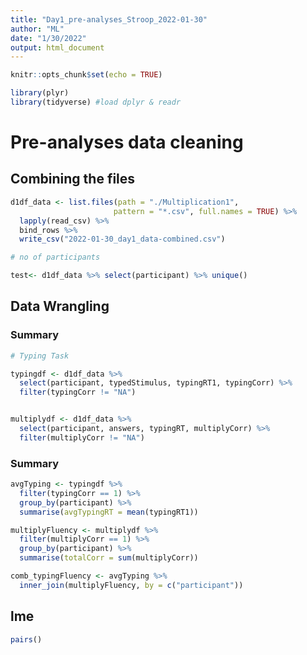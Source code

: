 ```yaml
---
title: "Day1_pre-analyses_Stroop_2022-01-30"
author: "ML"
date: "1/30/2022"
output: html_document
---
```


```r
knitr::opts_chunk$set(echo = TRUE)

library(plyr)
library(tidyverse) #load dplyr & readr
```

# Pre-analyses data cleaning

## Combining the files

```r

d1df_data <- list.files(path = "./Multiplication1",    
                       pattern = "*.csv", full.names = TRUE) %>% 
  lapply(read_csv) %>%                                           
  bind_rows %>% 
  write_csv("2022-01-30_day1_data-combined.csv")

# no of participants

test<- d1df_data %>% select(participant) %>% unique()
```

## Data Wrangling
### Summary

```r

# Typing Task

typingdf <- d1df_data %>% 
  select(participant, typedStimulus, typingRT1, typingCorr) %>% 
  filter(typingCorr != "NA")


multiplydf <- d1df_data %>% 
  select(participant, answers, typingRT, multiplyCorr) %>% 
  filter(multiplyCorr != "NA")

```

### Summary

```r

avgTyping <- typingdf %>% 
  filter(typingCorr == 1) %>% 
  group_by(participant) %>% 
  summarise(avgTypingRT = mean(typingRT1))

multiplyFluency <- multiplydf %>% 
  filter(multiplyCorr == 1) %>% 
  group_by(participant) %>% 
  summarise(totalCorr = sum(multiplyCorr))

comb_typingFluency <- avgTyping %>% 
  inner_join(multiplyFluency, by = c("participant"))
```

## lme

```r

pairs()

```

```r



```

